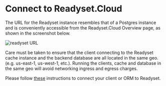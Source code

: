 
# Connect to Readyset.Cloud

The URL for the Readyset instance resembles that of a Postgres instance and is
conveniently accessible from the Readyset.Cloud Overview page, as shown in the
screenshot below.

![readyset URL](./img/readyset_url.jpg)

<Callout type="warning"> Care must be taken to ensure that the client connecting
to the Readyset cache instance and the backend database are all located in the
same geo. (e.g.  us-east-1, us-west-1, etc.). Running the clients, cache and
database in the same geo will avoid networking ingress and egress charges. </Callout>

Please follow [these](/get-started/connect) instructions to connect your client
or ORM to Readyset.
